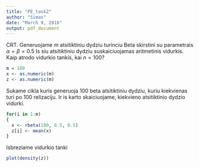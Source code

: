 ```yaml
---
title: "PE_task2"
author: "Simas"
date: "March 9, 2016"
output: pdf_document
---
```


CRT. Generuojame $m$ atsitiktiniu dydziu turinciu Beta skirstini su parametrais $\alpha=\beta=0.5$ 
Is siu atsitiktiniu dydziu suskaiciuojamas aritmetinis vidurkis. 
Kaip atrodo vidurkio tankis, kai $n=100$?
```r
m = 100
x <- as.numeric(m)
z <- as.numeric(m)
```
Sukame cikla kuris generuoja 100 beta atsitiktiniu dydziu, 
kuriu kiekvienas turi po 100 relizaciju. Ir is karto skaiciuojame, kiekvieno atsitiktinio dydzio vidurki.
```r
for(i in 1:m)
{
  x <- rbeta(100, 0.5, 0.5)
  z[i] <- mean(x)
}
```
Isbreziame vidurkio tanki
```r
plot(density(z))
```
